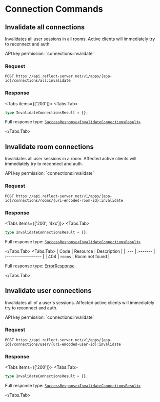 
# Connection Commands

## Invalidate all connections

Invalidates all user sessions in all rooms. Active clients will immediately
try to reconnect and auth.

<Callout emoji="🔑">
  API key permission: `connections:invalidate`
</Callout>

### Request

```http
POST https://api.reflect-server.net/v1/apps/{app-id}/connections/all:invalidate
```

### Response

<Tabs items={['200']}>
<Tabs.Tab>

```typescript
type InvalidateConnectionsResult = {};
```

Full response type: [`SuccessResponse<InvalidateConnectionsResult>`](overview#200)

</Tabs.Tab>
</Tabs>

## Invalidate room connections

Invalidates all user sessions in a room. Affected active clients will immediately
try to reconnect and auth.

<Callout emoji="🔑">
  API key permission: `connections:invalidate`
</Callout>

### Request

```http
POST https://api.reflect-server.net/v1/apps/{app-id}/connections/rooms/{uri-encoded-room-id}:invalidate
```

### Response

<Tabs items={['200', '4xx']}>
<Tabs.Tab>

```typescript
type InvalidateConnectionsResult = {};
```

Full response type: [`SuccessResponse<InvalidateConnectionsResult>`](overview#200)

</Tabs.Tab>
<Tabs.Tab>
| Code | Resource | Description         |
| :--- | :------- | :------------------ |
| 404  | `rooms`  | Room not found      |

Full response type: [ErrorResponse](overview#4xx)

</Tabs.Tab>
</Tabs>
## Invalidate user connections

Invalidates all of a user's sessions. Affected active clients will immediately
try to reconnect and auth.

<Callout emoji="🔑">
  API key permission: `connections:invalidate`
</Callout>

### Request

```http
POST https://api.reflect-server.net/v1/apps/{app-id}/connections/user/{uri-encoded-user-id}:invalidate
```

### Response

<Tabs items={['200']}>
<Tabs.Tab>

```typescript
type InvalidateConnectionsResult = {};
```

Full response type: [`SuccessResponse<InvalidateConnectionsResult>`](overview#200)

</Tabs.Tab>
</Tabs>
